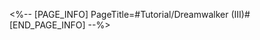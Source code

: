 <%-- [PAGE_INFO]
PageTitle=#Tutorial/Dreamwalker (III)#
[END_PAGE_INFO] --%>
{{Tutorial
|sort      = 606604
|title     = Dreamwalker (III)
|subtitle  = 
|type      = 
|about     = 
|image1    = Tutorial Dreamwalker (III) 1.png{{subst:void|<!--$UPLOAD:<<SpriteOutput/TutorialPic/TutorialPage_606604.png>-<Tutorial Dreamwalker (III) 1.png>>}}
|text1     = Interacting with the {{Color|h|nobold=1|Bubble Tower}} again will {{Color|h|nobold=1|retrieve}} the Bubble Charges you are currently carrying, and will also make the converged {{Color|h|nobold=1|Bubble Bridge collapse}} and return to their original state.
}}